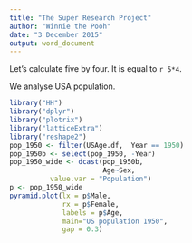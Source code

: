 ```yaml
---
title: "The Super Research Project"
author: "Winnie the Pooh"
date: "3 December 2015"
output: word_document
---
```


Let's calculate five by four. It is equal to `r 5*4`.

We analyse USA population.

```r
library("HH")
library("dplyr")
library("plotrix")
library("latticeExtra")
library("reshape2")
pop_1950 <- filter(USAge.df,  Year == 1950)
pop_1950b <- select(pop_1950, -Year)
pop_1950_wide <- dcast(pop_1950b, 
                       Age~Sex, 
          value.var = "Population")
p <- pop_1950_wide
pyramid.plot(lx = p$Male, 
             rx = p$Female,
             labels = p$Age,
             main="US population 1950",
             gap = 0.3)
```


